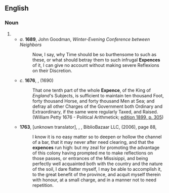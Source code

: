 ==English==

===Noun===
{{en-noun|~}}

# {{obsolete spelling of|en|expense}}
#* ''a''. '''1689''', John Goodman, ''Winter-Evening Conference between Neighbors''
#*: Now, I say, why Time should be so burthensome to such as these, or what should betray them to such infrugal '''Expences''' of it, I can give no account without making severe Reflexions on their Discretion.
#* ''c''. '''1676''', {{w|William Petty}}, ''{{w|Political Arithmetick}}'' (1690)
#*: That one tenth part of the whole '''Expence''', of the King of ''England<nowiki>'</nowiki>''s Subjects, is sufficient to maintain ten thousand Foot, forty thousand Horse, and forty thousand Men at Sea; and defray all other Charges of the Government both Ordinary and Extraordinary, if the same were regularly Taxed, and Raised. (William Petty 1676 - Political Arithmetick; [[:s:en:Page:William_Petty_-_Economic_Writings_(1899)_vol_1.djvu/403|edition 1899, p. 305]])
#* '''1763''', [unknown translator], {{w|Le Page Du Pratz}}, ''{{w|History of Louisiana}}'', BiblioBazaar LLC, {{ISBN|1-4264-3406-5}} (2006), page 88,
#*: I know it is no easy matter so to deepen or hollow the channel of a bar, that it may never after need clearing, and that the '''expences''' run high: but my zeal for promoting the advantage of this colony having prompted me to make reflections on those passes, or entrances of the Missisippi,{{SIC}} and being perfectly well acquainted both with the country and the nature of the soil, I dare flatter myself, I may be able to accomplish it, to the great benefit of the province, and acquit myself therein with honour, at a small charge, and in a manner not to need repetition.
